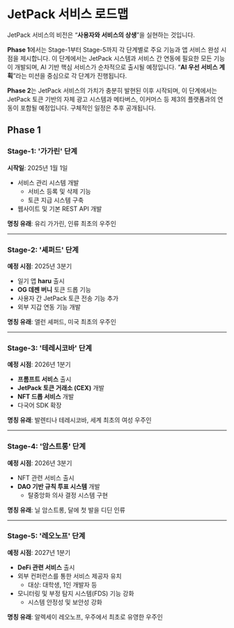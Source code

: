 # JetPack 서비스 로드맵

JetPack 서비스의 비전은 “**사용자와 서비스의 상생**”을 실현하는 것입니다.

**Phase 1**에서는 Stage-1부터 Stage-5까지 각 단계별로 주요 기능과 앱 서비스 완성 시점을 제시합니다. 이 단계에서는 JetPack 시스템과 서비스 간 연동에 필요한 모든 기능이 개발되며, AI 기반 핵심 서비스가 순차적으로 출시될 예정입니다. “**AI 우선 서비스 계획**”라는 미션을 중심으로 각 단계가 진행됩니다.

**Phase 2**는 JetPack 서비스의 가치가 충분히 발현된 이후 시작되며, 이 단계에서는 JetPack 토큰 기반의 자체 광고 시스템과 메타버스, 이커머스 등 제3의 플랫폼과의 연동이 포함될 예정입니다. 구체적인 일정은 추후 공개됩니다.


## Phase 1

### **Stage-1: '가가린' 단계**
**시작일**: 2025년 1월 1일

- 서비스 관리 시스템 개발
  - 서비스 등록 및 삭제 기능
  - 토큰 지급 시스템 구축
- 웹사이트 및 기본 REST API 개발

**명칭 유래**: 유리 가가린, 인류 최초의 우주인

---

### **Stage-2: '셰퍼드' 단계**
**예정 시점**: 2025년 3분기

- 일기 앱 **haru** 출시
- **OG 데젠 버니** 토큰 드롭 기능
- 사용자 간 JetPack 토큰 전송 기능 추가
- 외부 지갑 연동 기능 개발

**명칭 유래**: 앨런 셰퍼드, 미국 최초의 우주인

---

### **Stage-3: '테레시코바' 단계**
**예정 시점**: 2026년 1분기

- **프롬프트 서비스** 출시
- **JetPack 토큰 거래소 (CEX)** 개발
- **NFT 드롭 서비스** 개발
- 다국어 SDK 확장

**명칭 유래**: 발렌티나 테레시코바, 세계 최초의 여성 우주인

---

### **Stage-4: '암스트롱' 단계**
**예정 시점**: 2026년 3분기

- NFT 관련 서비스 출시
- **DAO 기반 규칙 투표 시스템** 개발
  - 탈중앙화 의사 결정 시스템 구현

**명칭 유래**: 닐 암스트롱, 달에 첫 발을 디딘 인류

---

### **Stage-5: '레오노프' 단계**
**예정 시점**: 2027년 1분기

- **DeFi 관련 서비스** 출시
- 외부 컨퍼런스를 통한 서비스 제공자 유치
  - 대상: 대학생, 1인 개발자 등
- 모니터링 및 부정 탐지 시스템(FDS) 기능 강화
  - 시스템 안정성 및 보안성 강화

**명칭 유래**: 알렉세이 레오노프, 우주에서 최초로 유영한 우주인
